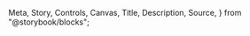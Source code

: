   Meta,
  Story,
  Controls,
  Canvas,
  Title,
  Description,
  Source,
} from "@storybook/blocks";

<Meta of={LabelStories} title="Docs" />

<Title />
<Description />
**Table of content:**

- [Overview](#overview)
- [Properties](#properties)

## Overview

Import `LabelModule` to your module before using `<ngx-label>` component

```ts
import { LabelModule } from "ngx-relic";

@NgModule({
  declarations: [AppComponent],
  imports: [BrowserModule, LabelModule],
  bootstrap: [AppComponent],
})
export class AppModule {}
```

Using `<ngx-label>` component in the html template

<Source of={LabelStories.Required} />
<Canvas of={LabelStories.Required} />

## Properties

<Controls />
